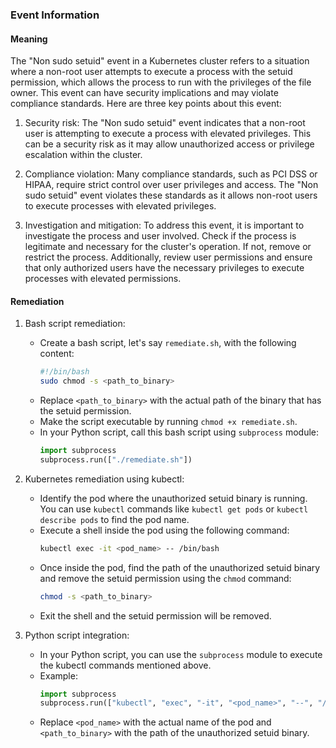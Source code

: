 
### Event Information

#### Meaning

The "Non sudo setuid" event in a Kubernetes cluster refers to a situation where a non-root user attempts to execute a process with the setuid permission, which allows the process to run with the privileges of the file owner. This event can have security implications and may violate compliance standards. Here are three key points about this event:

1. Security risk: The "Non sudo setuid" event indicates that a non-root user is attempting to execute a process with elevated privileges. This can be a security risk as it may allow unauthorized access or privilege escalation within the cluster.

2. Compliance violation: Many compliance standards, such as PCI DSS or HIPAA, require strict control over user privileges and access. The "Non sudo setuid" event violates these standards as it allows non-root users to execute processes with elevated privileges.

3. Investigation and mitigation: To address this event, it is important to investigate the process and user involved. Check if the process is legitimate and necessary for the cluster's operation. If not, remove or restrict the process. Additionally, review user permissions and ensure that only authorized users have the necessary privileges to execute processes with elevated permissions.

#### Remediation

1. Bash script remediation:
   - Create a bash script, let's say `remediate.sh`, with the following content:
     ```bash
     #!/bin/bash
     sudo chmod -s <path_to_binary>
     ```
   - Replace `<path_to_binary>` with the actual path of the binary that has the setuid permission.
   - Make the script executable by running `chmod +x remediate.sh`.
   - In your Python script, call this bash script using `subprocess` module:
     ```python
     import subprocess
     subprocess.run(["./remediate.sh"])
     ```

2. Kubernetes remediation using kubectl:
   - Identify the pod where the unauthorized setuid binary is running. You can use `kubectl` commands like `kubectl get pods` or `kubectl describe pods` to find the pod name.
   - Execute a shell inside the pod using the following command:
     ```bash
     kubectl exec -it <pod_name> -- /bin/bash
     ```
   - Once inside the pod, find the path of the unauthorized setuid binary and remove the setuid permission using the `chmod` command:
     ```bash
     chmod -s <path_to_binary>
     ```
   - Exit the shell and the setuid permission will be removed.

3. Python script integration:
   - In your Python script, you can use the `subprocess` module to execute the kubectl commands mentioned above.
   - Example:
     ```python
     import subprocess
     subprocess.run(["kubectl", "exec", "-it", "<pod_name>", "--", "/bin/bash", "-c", "chmod -s <path_to_binary>"])
     ```
   - Replace `<pod_name>` with the actual name of the pod and `<path_to_binary>` with the path of the unauthorized setuid binary.

